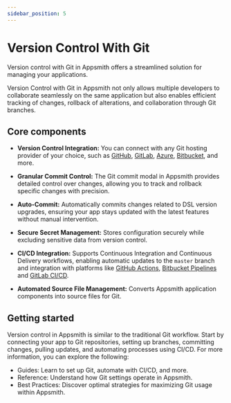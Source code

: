 ```yaml
---
sidebar_position: 5
---
```


# Version Control With Git

Version control with Git in Appsmith offers a streamlined solution for managing your applications. 

Version Control with Git in Appsmith not only allows multiple developers to collaborate seamlessly on the same application but also enables efficient tracking of changes, rollback of alterations, and collaboration through Git branches. 

 <ZoomImage
        src="/img/git-in-appsmith.webp"
        alt=""
        caption=""
        lazyLoad="true"
/>

## Core components


- **Version Control Integration:** You can connect with any Git hosting provider of your choice, such as [GitHub](/advanced-concepts/version-control-with-git/guides/setup-github), [GitLab](/advanced-concepts/version-control-with-git/guides/setup-gitlab), [Azure](/advanced-concepts/version-control-with-git/guides/setup-azure), [Bitbucket](/advanced-concepts/version-control-with-git/guides/setup-bitbucket), and more.

- **Granular Commit Control:** The Git commit modal in Appsmith provides detailed control over changes, allowing you to track and rollback specific changes with precision.

- **Auto-Commit:** Automatically commits changes related to DSL version upgrades, ensuring your app stays updated with the latest features without manual intervention.

- **Secure Secret Management:** Stores configuration securely while excluding sensitive data from version control.

- **CI/CD Integration:** Supports Continuous Integration and Continuous Delivery workflows, enabling automatic updates to the `master` branch and integration with platforms like [GitHub Actions](/advanced-concepts/version-control-with-git/cd-with-github-actions), [Bitbucket Pipelines](/advanced-concepts/version-control-with-git/cd-with-bitbucket) and [GitLab CI/CD](/advanced-concepts/version-control-with-git/cd-with-gitlab).

- **Automated Source File Management:** Converts Appsmith application components into source files for Git.




## Getting started

Version control in Appsmith is similar to the traditional Git workflow. Start by connecting your app to Git repositories, setting up branches, committing changes, pulling updates, and automating processes using CI/CD. For more information, you can explore the following:


- Guides: Learn to set up Git, automate with CI/CD, and more.
- Reference: Understand how Git settings operate in Appsmith.
- Best Practices: Discover optimal strategies for maximizing Git usage within Appsmith.

